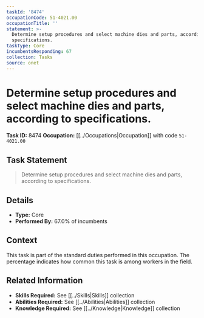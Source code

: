 ```yaml
---
taskId: '8474'
occupationCode: 51-4021.00
occupationTitle: ''
statement: >-
  Determine setup procedures and select machine dies and parts, according to
  specifications.
taskType: Core
incumbentsResponding: 67
collection: Tasks
source: onet
---
```

# Determine setup procedures and select machine dies and parts, according to specifications.

**Task ID:** 8474
**Occupation:** [[../Occupations|Occupation]] with code `51-4021.00`

## Task Statement

> Determine setup procedures and select machine dies and parts, according to specifications.

## Details

- **Type:** Core
- **Performed By:** 67.0% of incumbents

## Context

This task is part of the standard duties performed in this occupation. The percentage indicates how common this task is among workers in the field.

## Related Information

- **Skills Required:** See [[../Skills|Skills]] collection
- **Abilities Required:** See [[../Abilities|Abilities]] collection
- **Knowledge Required:** See [[../Knowledge|Knowledge]] collection
